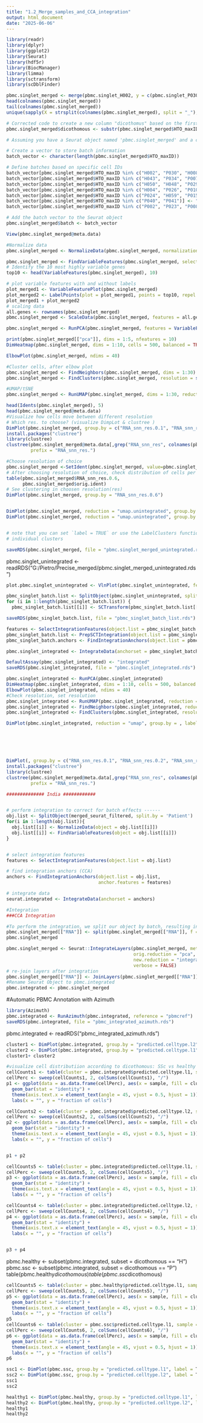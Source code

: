 ```yaml
---
title: "1.2_Merge_samples_and_CCA_integration"
output: html_document
date: "2025-06-06"
---
```

```r
library(readr)
library(dplyr)
library(ggplot2)
library(Seurat)
library(hdf5r)
library(BiocManager)
library(limma)
library(sctransform)
library(scDblFinder)
```

```r
pbmc.singlet_merged <- merge(pbmc.singlet_H002, y = c(pbmc.singlet_P030, pbmc.singlet_H004, pbmc.singlet_P026, pbmc.singlet_H008, pbmc.singlet_P019, pbmc.singlet_H043, pbmc.singlet_P034, pbmc.singlet_H050, pbmc.singlet_H048, pbmc.singlet_P002, pbmc.singlet_P023, pbmc.singlet_P007, pbmc.singlet_P016, pbmc.singlet_P008, pbmc.singlet_H054, pbmc.singlet_P015, pbmc.singlet_P027, pbmc.singlet_P017, pbmc.singlet_H044, pbmc.singlet_P018, pbmc.singlet_P014, pbmc.singlet_P020, pbmc.singlet_P010, pbmc.singlet_P021, pbmc.singlet_P028, pbmc.singlet_P024, pbmc.singlet_H059, pbmc.singlet_P025, pbmc.singlet_P037, pbmc.singlet_P029, pbmc.singlet_P006, pbmc.singlet_P040, pbmc.singlet_P041), add.cell.ids = c("H002", "P030", "H004", "P026", "H008", "P019", "H043", "P034", "H050", "H048", "P002", "P023", "P007", "P016", "P008", "H054", "P015", "P027", "P017", "H044", "P018", "P014", "P020", "P010", "P021", "P028", "P024", "H059", "P025", "P037", "P029", "P006", "P040", "P041"), project = "PBMC_MERGED")
head(colnames(pbmc.singlet_merged))
tail(colnames(pbmc.singlet_merged))
unique(sapply(X = strsplit(colnames(pbmc.singlet_merged), split = "_"), FUN = "[", 1))

# Corrected code to create a new column "dicothomus" based on the first character of "add.cell.ids" healthy(H) vs SSc(P)
pbmc.singlet_merged$dicothomous <- substr(pbmc.singlet_merged$HTO_maxID, start = 1, stop = 1)

# Assuming you have a Seurat object named 'pbmc.singlet_merged' and a column 'add.cell.ids' containing cell IDs

# Create a vector to store batch information
batch_vector <- character(length(pbmc.singlet_merged$HTO_maxID))

# Define batches based on specific cell IDs
batch_vector[pbmc.singlet_merged$HTO_maxID %in% c("H002", "P030", "H008", "P019")] <- "batch1"
batch_vector[pbmc.singlet_merged$HTO_maxID %in% c("H043", "P034", "P007", "P016", "P018", "P014")] <- "batch2"
batch_vector[pbmc.singlet_merged$HTO_maxID %in% c("H050", "H048", "P029", "P006", "P021", "P028")] <- "batch3"
batch_vector[pbmc.singlet_merged$HTO_maxID %in% c("H004", "P026", "P010", "P020", "P025", "P037")] <- "batch4"
batch_vector[pbmc.singlet_merged$HTO_maxID %in% c("P024", "H059", "P015", "P027")] <- "batch5"
batch_vector[pbmc.singlet_merged$HTO_maxID %in% c("P040", "P041")] <- "batch6"
batch_vector[pbmc.singlet_merged$HTO_maxID %in% c("P002", "P023", "P008", "H054", "P017", "H044")] <- "batch7"

# Add the batch vector to the Seurat object
pbmc.singlet_merged$batch <- batch_vector

View(pbmc.singlet_merged@meta.data)
```

```r
#Normalize data
pbmc.singlet_merged <- NormalizeData(pbmc.singlet_merged, normalization.method = "LogNormalize", scale.factor = 10000)
```

```r
pbmc.singlet_merged <- FindVariableFeatures(pbmc.singlet_merged, selection.method = "vst", nfeatures = 2000)
# Identify the 10 most highly variable genes
top10 <- head(VariableFeatures(pbmc.singlet_merged), 10)

# plot variable features with and without labels
plot_merged1 <- VariableFeaturePlot(pbmc.singlet_merged)
plot_merged2 <- LabelPoints(plot = plot_merged1, points = top10, repel = TRUE)
plot_merged1 + plot_merged2
# scaling data
all.genes <- rownames(pbmc.singlet_merged)
pbmc.singlet_merged <- ScaleData(pbmc.singlet_merged, features = all.genes)

pbmc.singlet_merged <- RunPCA(pbmc.singlet_merged, features = VariableFeatures(object = pbmc.singlet_merged))

print(pbmc.singlet_merged[["pca"]], dims = 1:5, nfeatures = 10)
DimHeatmap(pbmc.singlet_merged, dims = 1:10, cells = 500, balanced = TRUE)

ElbowPlot(pbmc.singlet_merged, ndims = 40)
```

```r
#Cluster cells, after elbow plot
pbmc.singlet_merged <- FindNeighbors(pbmc.singlet_merged, dims = 1:30)
pbmc.singlet_merged <- FindClusters(pbmc.singlet_merged, resolution = seq(0.1, 0.8, by=0.1))

#UMAP/tSNE
pbmc.singlet_merged <- RunUMAP(pbmc.singlet_merged, dims = 1:30, reduction = "pca", reduction.name = "umap.unintegrated")

head(Idents(pbmc.singlet_merged), 5)
head(pbmc.singlet_merged@meta.data)
#Visualize how cells move between different resolution
# Which res. to choose? (visualize DimpLot & clustree )
DimPlot(pbmc.singlet_merged, group.by = c("RNA_snn_res.0.1", "RNA_snn_res.0.2", "RNA_snn_res.0.3", "RNA_snn_res.0.4", "RNA_snn_res.0.5", "RNA_snn_res.0.6", "RNA_snn_res.0.7", "RNA_snn_res.0.8"))
install.packages("clustree")
library(clustree)
clustree(pbmc.singlet_merged@meta.data[,grep("RNA_snn_res", colnames(pbmc.singlet_merged@meta.data))],
         prefix = "RNA_snn_res.")

#Choose resolution of choice
pbmc.singlet_merged <-SetIdent(pbmc.singlet_merged, value=pbmc.singlet_merged$RNA_snn_res.0.6)
# After choosing resolution of choice, check distribution of cells per sample per cluster:
table(pbmc.singlet_merged$RNA_snn_res.0.6,
      pbmc.singlet_merged$orig.ident)
# See clustering in choosen resolution(res)
DimPlot(pbmc.singlet_merged, group.by = "RNA_snn_res.0.6")


DimPlot(pbmc.singlet_merged, reduction = "umap.unintegrated", group.by = c("batch", "dicothomous"))
DimPlot(pbmc.singlet_merged, reduction = "umap.unintegrated", group.by = "hash.ID")


# note that you can set `label = TRUE` or use the LabelClusters function to help label
# individual clusters

saveRDS(pbmc.singlet_merged, file = "pbmc.singlet_merged_unintegrated.rds")

```

pbmc.singlet_unintegrated <- readRDS("G:/Pietro/Precise_merged/pbmc.singlet_merged_unintegrated.rds")

```r
plot.pbmc.singlet_unintegrated <- VlnPlot(pbmc.singlet_unintegrated, features = c("nFeature_RNA", "nCount_RNA", "percent.mt"), group.by = "batch", ncol = 3)

```

```r
pbmc_singlet_batch.list <- SplitObject(pbmc.singlet_unintegrated, split.by = "batch")
for (i in 1:length(pbmc_singlet_batch.list)) {
  pbmc_singlet_batch.list[[i]] <- SCTransform(pbmc_singlet_batch.list[[i]], verbose = TRUE, vst.flavor = "v2", vars.to.regress = "percent.mt")}

saveRDS(pbmc_singlet_batch.list, file = "pbmc_singlet_batch_list.rds")

features <- SelectIntegrationFeatures(object.list = pbmc_singlet_batch.list, nfeatures = 2000)
pbmc_singlet_batch.list <- PrepSCTIntegration(object.list = pbmc_singlet_batch.list, anchor.features = features)
pbmc_singlet_batch.anchors <- FindIntegrationAnchors(object.list = pbmc_singlet_batch.list, normalization.method = "SCT", anchor.features = features)

pbmc.singlet_integrated <- IntegrateData(anchorset = pbmc_singlet_batch.anchors, normalization.method = "SCT")

DefaultAssay(pbmc.singlet_integrated) <- "integrated"
saveRDS(pbmc.singlet_integrated, file = "pbmc.singlet_integrated.rds")
```

```r
pbmc.singlet_integrated <- RunPCA(pbmc.singlet_integrated)
DimHeatmap(pbmc.singlet_integrated, dims = 1:10, cells = 500, balanced = TRUE)
ElbowPlot(pbmc.singlet_integrated, ndims = 40)
#Check resolution, set resolution
pbmc.singlet_integrated <- RunUMAP(pbmc.singlet_integrated, reduction = "pca", dims = 1:x, verbose = TRUE)
pbmc.singlet_integrated <- FindNeighbors(pbmc.singlet_integrated, reduction = "pca", dims = 1:x, verbose = TRUE)
pbmc.singlet_integrated <- FindClusters(pbmc.singlet_integrated, resolution = seq(0.1, 0.8, by=0.1))

DimPlot(pbmc.singlet_integrated, reduction = "umap", group.by = , label = TRUE, shuffle = T)






DimPlot(, group.by = c("RNA_snn_res.0.1", "RNA_snn_res.0.2", "RNA_snn_res.0.3", "RNA_snn_res.0.4", "RNA_snn_res.0.5", "RNA_snn_res.0.6", "RNA_snn_res.0.7", "RNA_snn_res.0.8"))
install.packages("clustree")
library(clustree)
clustree(pbmc.singlet_merged@meta.data[,grep("RNA_snn_res", colnames(pbmc.singlet_merged@meta.data))],
         prefix = "RNA_snn_res.")

############## India ############


# perform integration to correct for batch effects ------
obj.list <- SplitObject(merged_seurat_filtered, split.by = 'Patient')
for(i in 1:length(obj.list)){
  obj.list[[i]] <- NormalizeData(object = obj.list[[i]])
  obj.list[[i]] <- FindVariableFeatures(object = obj.list[[i]])
}


# select integration features
features <- SelectIntegrationFeatures(object.list = obj.list)

# find integration anchors (CCA)
anchors <- FindIntegrationAnchors(object.list = obj.list,
                                  anchor.features = features)

# integrate data
seurat.integrated <- IntegrateData(anchorset = anchors)
```

```r
#Integration
###CCA Integration

#To perform the integration, we split our object by batch, resulting into a set of layers within the RNA assay. The #layers are integrated and stored in the reduction slot - in our case we call it integrated.cca. Then, we re-join the #layers
pbmc.singlet_merged[["RNA"]] <- split(pbmc.singlet_merged[["RNA"]], f = pbmc.singlet_merged$batch)
pbmc.singlet_merged

pbmc.singlet_merged <- Seurat::IntegrateLayers(pbmc.singlet_merged, method = CCAIntegration,
                                               orig.reduction = "pca",
                                               new.reduction = "integrated.cca",
                                               verbose = FALSE)
# re-join layers after integration
pbmc.singlet_merged[["RNA"]] <- JoinLayers(pbmc.singlet_merged[["RNA"]])
#Rename Seurat Object to pbmc.integrated
pbmc.integrated <- pbmc.singlet_merged
```

#Automatic PBMC Annotation with Azimuth
```r
library(Azimuth)
pbmc.integrated <- RunAzimuth(pbmc.integrated, reference = "pbmcref")
saveRDS(pbmc.integrated, file = "pbmc_integrated_azimuth.rds")

```
pbmc.integrated <- readRDS("pbmc_integrated_azimuth.rds")

```r
cluster1 <- DimPlot(pbmc.integrated, group.by = "predicted.celltype.l2", label= T, repel =T)
cluster2 <- DimPlot(pbmc.integrated, group.by = "predicted.celltype.l1", label = T)
cluster1+ cluster2
```

```r
#visualize cell distributiion according to dicothomous: SSc vs healthy
cellCounts1 <- table(cluster = pbmc.integrated$predicted.celltype.l1, sample = pbmc.integrated$dicothomous)
cellPerc <- sweep(cellCounts1, 2, colSums(cellCounts1), "/")
p1 <- ggplot(data = as.data.frame(cellPerc), aes(x = sample, fill = cluster, y = Freq)) +
  geom_bar(stat = "identity") +
  theme(axis.text.x = element_text(angle = 45, vjust = 0.5, hjust = 1)) +
  labs(x = "", y = "fraction of cells")

cellCounts2 <- table(cluster = pbmc.integrated$predicted.celltype.l2, sample = pbmc.integrated$dicothomous)
cellPerc <- sweep(cellCounts2, 2, colSums(cellCounts2), "/")
p2 <- ggplot(data = as.data.frame(cellPerc), aes(x = sample, fill = cluster, y = Freq)) +
  geom_bar(stat = "identity") +
  theme(axis.text.x = element_text(angle = 45, vjust = 0.5, hjust = 1)) +
  labs(x = "", y = "fraction of cells")


p1 + p2
```

```r
cellCounts5 <- table(cluster = pbmc.integrated$predicted.celltype.l1, sample = pbmc.integrated$batch)
cellPerc <- sweep(cellCounts5, 2, colSums(cellCounts5), "/")
p3 <- ggplot(data = as.data.frame(cellPerc), aes(x = sample, fill = cluster, y = Freq)) +
  geom_bar(stat = "identity") +
  theme(axis.text.x = element_text(angle = 45, vjust = 0.5, hjust = 1)) +
  labs(x = "", y = "fraction of cells")

cellCounts4 <- table(cluster = pbmc.integrated$predicted.celltype.l2, sample = pbmc.integrated$batch)
cellPerc <- sweep(cellCounts4, 2, colSums(cellCounts4), "/")
p4 <- ggplot(data = as.data.frame(cellPerc), aes(x = sample, fill = cluster, y = Freq)) +
  geom_bar(stat = "identity") +
  theme(axis.text.x = element_text(angle = 45, vjust = 0.5, hjust = 1)) +
  labs(x = "", y = "fraction of cells")


p3 + p4
```

pbmc.healthy <- subset(pbmc.integrated, subset = dicothomous == "H")
pbmc.ssc <- subset(pbmc.integrated, subset = dicothomous == "P")
table(pbmc.healthy$dicothomous)
table(pbmc.ssc$dicothomous)
```r
cellCounts5 <- table(cluster = pbmc.healthy$predicted.celltype.l1, sample = pbmc.healthy$HTO_maxID)
cellPerc <- sweep(cellCounts5, 2, colSums(cellCounts5), "/")
p5 <- ggplot(data = as.data.frame(cellPerc), aes(x = sample, fill = cluster, y = Freq)) +
  geom_bar(stat = "identity") +
  theme(axis.text.x = element_text(angle = 45, vjust = 0.5, hjust = 1)) +
  labs(x = "", y = "fraction of cells")
p5
cellCounts6 <- table(cluster = pbmc.ssc$predicted.celltype.l1, sample = pbmc.ssc$HTO_maxID)
cellPerc <- sweep(cellCounts6, 2, colSums(cellCounts6), "/")
p6 <- ggplot(data = as.data.frame(cellPerc), aes(x = sample, fill = cluster, y = Freq)) +
  geom_bar(stat = "identity") +
  theme(axis.text.x = element_text(angle = 45, vjust = 0.5, hjust = 1)) +
  labs(x = "", y = "fraction of cells")
p6
```

```r
ssc1 <- DimPlot(pbmc.ssc, group.by = "predicted.celltype.l1", label = T)
ssc2 <- DimPlot(pbmc.ssc, group.by = "predicted.celltype.l2", label = T, repel= T)
ssc1
ssc2
```
```r
healthy1 <- DimPlot(pbmc.healthy, group.by = "predicted.celltype.l1", label = T)
healthy2 <- DimPlot(pbmc.healthy, group.by = "predicted.celltype.l2", label = T, repel= T)
healthy1
healthy2
```
